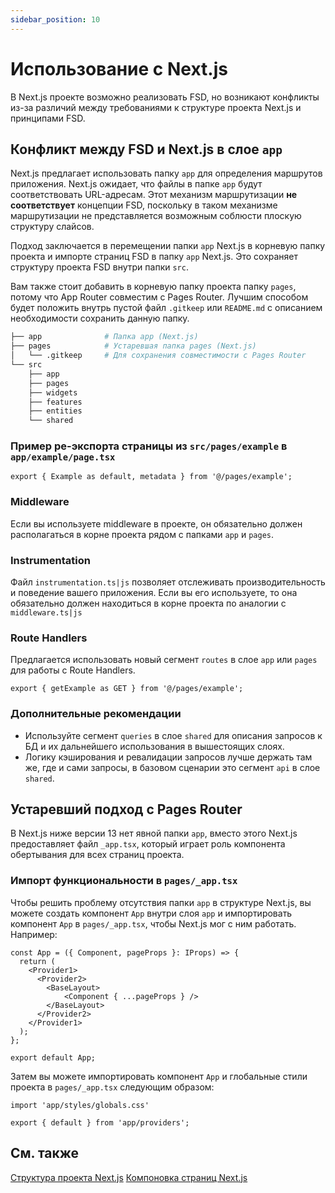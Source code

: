 ```yaml
---
sidebar_position: 10
---
```

# Использование с Next.js

В Next.js проекте возможно реализовать FSD, но возникают конфликты из-за различий между требованиями к структуре проекта Next.js и принципами FSD.

## Конфликт между FSD и Next.js в слое `app`

Next.js предлагает использовать папку `app` для определения маршрутов приложения. Next.js ожидает, что файлы в папке `app` будут соответствовать URL-адресам.
Этот механизм маршрутизации **не соответствует** концепции FSD, поскольку в таком механизме маршрутизации не представляется возможным соблюсти плоскую структуру слайсов.

Подход заключается в перемещении папки `app` Next.js в корневую папку проекта и импорте страниц FSD в папку `app` Next.js.
Это сохраняет структуру проекта FSD внутри папки `src`.

Вам также стоит добавить в корневую папку проекта папку `pages`, потому что App Router совместим с Pages Router.
Лучшим способом будет положить внутрь пустой файл `.gitkeep` или `README.md` с описанием необходимости сохранить данную папку.

```sh
├── app              # Папка app (Next.js)
├── pages            # Устаревшая папка pages (Next.js)
│   └── .gitkeep     # Для сохранения совместимости с Pages Router
└── src
    ├── app
    ├── pages
    ├── widgets
    ├── features
    ├── entities
    └── shared
```

### Пример ре-экспорта страницы из `src/pages/example` в `app/example/page.tsx`

```tsx title="app/example/page.tsx"
export { Example as default, metadata } from '@/pages/example';
```

### Middleware
Если вы используете middleware в проекте, он обязательно должен располагаться в корне проекта рядом с папками `app` и `pages`.

### Instrumentation
Файл `instrumentation.ts|js` позволяет отслеживать производительность и поведение вашего приложения. Если вы его используете, то она обязательно должен находиться в корне проекта по аналогии с `middleware.ts|js`

### Route Handlers
Предлагается использовать новый сегмент `routes` в слое `app` или `pages` для работы c Route Handlers.

```tsx title="app/api/get-example/route.ts"
export { getExample as GET } from '@/pages/example';
```

### Дополнительные рекомендации
- Используйте сегмент `queries` в слое `shared` для описания запросов к БД и их дальнейшего использования в вышестоящих слоях.
- Логику кэширования и ревалидации запросов лучше держать там же, где и сами запросы, в базовом сценарии это сегмент `api` в слое `shared`.

## Устаревший подход с Pages Router

В Next.js ниже версии 13 нет явной папки `app`, вместо этого Next.js предоставляет файл `_app.tsx`,
который играет роль компонента обертывания для всех страниц проекта.

### Импорт функциональности в `pages/_app.tsx`

Чтобы решить проблему отсутствия папки `app` в структуре Next.js, вы можете создать компонент `App` внутри слоя `app` и импортировать компонент `App` в `pages/_app.tsx`, чтобы Next.js мог с ним работать.
Например:

```tsx title="app/providers/index.tsx"
const App = ({ Component, pageProps }: IProps) => {
  return (
    <Provider1>
      <Provider2>
        <BaseLayout>
            <Component { ...pageProps } />
        </BaseLayout>
      </Provider2>
    </Provider1>
  );
};

export default App;
```

Затем вы можете импортировать компонент `App` и глобальные стили проекта в `pages/_app.tsx` следующим образом:

```tsx title="pages/_app.tsx"
import 'app/styles/globals.css'

export { default } from 'app/providers';
```

## См. также

[Структура проекта Next.js](https://Next.js.org/docs/app/getting-started/project-structure)
[Компоновка страниц Next.js](https://Next.js.org/docs/app/getting-started/layouts-and-pages)